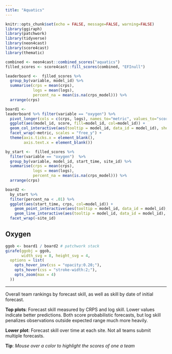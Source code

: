 ```yaml
---
title: "Aquatics"
---
```


```r
knitr::opts_chunk$set(echo = FALSE, message=FALSE, warning=FALSE)
library(ggiraph)
library(patchwork)
library(tidyverse)
library(neon4cast)
library(score4cast)
library(thematic)
```

```r
combined <- neon4cast::combined_scores("aquatics")
filled_scores <- score4cast::fill_scores(combined, "EFInull")
```

```r
leaderboard <-  filled_scores %>% 
  group_by(variable, model_id) %>%
  summarise(crps = mean(crps),
            logs = mean(logs),
            percent_na = mean(is.na(crps_model))) %>% 
  arrange(crps)
```

<!-- Heading 1: navbar -->

```r
board1 <- 
leaderboard %>% filter(variable == "oxygen") %>%
  pivot_longer(cols = c(crps, logs), names_to="metric", values_to="score") %>%
  ggplot(aes(model_id, score, fill=model_id, col=model_id)) + 
  geom_col_interactive(aes(tooltip = model_id, data_id = model_id), show.legend = FALSE) + 
  facet_wrap(~metric, scales = "free_y") + 
  theme(axis.ticks.x = element_blank(),
        axis.text.x = element_blank())
```

```r

by_start <-  filled_scores %>% 
  filter(variable == "oxygen")  %>% 
  group_by(variable, model_id, start_time, site_id) %>%
  summarise(crps = mean(crps),
            logs = mean(logs),
            percent_na = mean(is.na(crps_model))) %>% 
  arrange(crps)

board2 <- 
  by_start %>% 
  filter(percent_na < .01) %>%
  ggplot(aes(start_time, crps, col=model_id)) + 
    geom_point_interactive(aes(tooltip = model_id, data_id = model_id), size=2, show.legend = FALSE) +
    geom_line_interactive(aes(tooltip = model_id, data_id = model_id), size=1, show.legend = FALSE) + 
  facet_wrap(~site_id)
```

## Oxygen

```r
ggob <- board1 / board2 # patchwork stack
girafe(ggobj = ggob,
       width_svg = 8, height_svg = 4,
  options = list(
    opts_hover_inv(css = "opacity:0.20;"),
    opts_hover(css = "stroke-width:2;"),
    opts_zoom(max = 4)
  ))
```

------------------------------------------------------------------------

Overall team rankings by forecast skill, as well as skill by date of initial forecast.

**Top plots**: Forecast skill measured by CRPS and log skill. Lower values indicate better predictions. Both score probabilistic forecasts, but log skill penalizes observations outside expected range much more heavily.

**Lower plot**: Forecast skill over time at each site. Not all teams submit multiple forecasts.

**Tip**: *Mouse over a color to highlight the scores of one a team*
